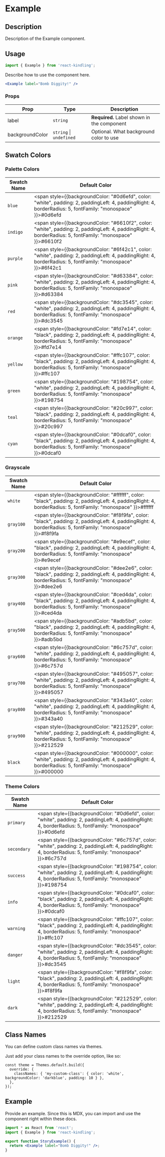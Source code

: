 
<Meta title="Documentation/Themes" />

<h1>Example</h1>

## Description

Description of the Example component.

## Usage

```jsx
import { Example } from 'react-kindling';
```

Describe how to use the component here.

```jsx
<Example label="Bomb Diggity!" />
```

### Props

| Prop            | Type                        | Description                                |
| --------------- | --------------------------- | ------------------------------------------ |
| label           | `string`                    | **Required.** Label shown in the component |
| backgroundColor | `string` &#124; `undefined` | Optional. What background color to use     |

## Swatch Colors

### Palette Colors

| Swatch Name | Default Color                                                                                                                                                     |
| ----------- | ----------------------------------------------------------------------------------------------------------------------------------------------------------------- |
| `blue`      | <span style={{backgroundColor: "#0d6efd", color: "white", padding: 2, paddingLeft: 4, paddingRight: 4, borderRadius: 5, fontFamily: "monospace" }}>#0d6efd</span> |
| `indigo`    | <span style={{backgroundColor: "#6610f2", color: "white", padding: 2, paddingLeft: 4, paddingRight: 4, borderRadius: 5, fontFamily: "monospace" }}>#6610f2</span> |
| `purple`    | <span style={{backgroundColor: "#6f42c1", color: "white", padding: 2, paddingLeft: 4, paddingRight: 4, borderRadius: 5, fontFamily: "monospace" }}>#6f42c1</span> |
| `pink`      | <span style={{backgroundColor: "#d63384", color: "white", padding: 2, paddingLeft: 4, paddingRight: 4, borderRadius: 5, fontFamily: "monospace" }}>#d63384</span> |
| `red`       | <span style={{backgroundColor: "#dc3545", color: "white", padding: 2, paddingLeft: 4, paddingRight: 4, borderRadius: 5, fontFamily: "monospace" }}>#dc3545</span> |
| `orange`    | <span style={{backgroundColor: "#fd7e14", color: "black", padding: 2, paddingLeft: 4, paddingRight: 4, borderRadius: 5, fontFamily: "monospace" }}>#fd7e14</span> |
| `yellow`    | <span style={{backgroundColor: "#ffc107", color: "black", padding: 2, paddingLeft: 4, paddingRight: 4, borderRadius: 5, fontFamily: "monospace" }}>#ffc107</span> |
| `green`     | <span style={{backgroundColor: "#198754", color: "white", padding: 2, paddingLeft: 4, paddingRight: 4, borderRadius: 5, fontFamily: "monospace" }}>#198754</span> |
| `teal`      | <span style={{backgroundColor: "#20c997", color: "black", padding: 2, paddingLeft: 4, paddingRight: 4, borderRadius: 5, fontFamily: "monospace" }}>#20c997</span> |
| `cyan`      | <span style={{backgroundColor: "#0dcaf0", color: "black", padding: 2, paddingLeft: 4, paddingRight: 4, borderRadius: 5, fontFamily: "monospace" }}>#0dcaf0</span> |

### Grayscale

| Swatch Name | Default Color                                                                                                                                                     |
| ----------- | ----------------------------------------------------------------------------------------------------------------------------------------------------------------- |
| `white`     | <span style={{backgroundColor: "#ffffff", color: "black", padding: 2, paddingLeft: 4, paddingRight: 4, borderRadius: 5, fontFamily: "monospace" }}>#ffffff</span> |
| `gray100`   | <span style={{backgroundColor: "#f8f9fa", color: "black", padding: 2, paddingLeft: 4, paddingRight: 4, borderRadius: 5, fontFamily: "monospace" }}>#f8f9fa</span> |
| `gray200`   | <span style={{backgroundColor: "#e9ecef", color: "black", padding: 2, paddingLeft: 4, paddingRight: 4, borderRadius: 5, fontFamily: "monospace" }}>#e9ecef</span> |
| `gray300`   | <span style={{backgroundColor: "#dee2e6", color: "black", padding: 2, paddingLeft: 4, paddingRight: 4, borderRadius: 5, fontFamily: "monospace" }}>#dee2e6</span> |
| `gray400`   | <span style={{backgroundColor: "#ced4da", color: "black", padding: 2, paddingLeft: 4, paddingRight: 4, borderRadius: 5, fontFamily: "monospace" }}>#ced4da</span> |
| `gray500`   | <span style={{backgroundColor: "#adb5bd", color: "black", padding: 2, paddingLeft: 4, paddingRight: 4, borderRadius: 5, fontFamily: "monospace" }}>#adb5bd</span> |
| `gray600`   | <span style={{backgroundColor: "#6c757d", color: "white", padding: 2, paddingLeft: 4, paddingRight: 4, borderRadius: 5, fontFamily: "monospace" }}>#6c757d</span> |
| `gray700`   | <span style={{backgroundColor: "#495057", color: "white", padding: 2, paddingLeft: 4, paddingRight: 4, borderRadius: 5, fontFamily: "monospace" }}>#495057</span> |
| `gray800`   | <span style={{backgroundColor: "#343a40", color: "white", padding: 2, paddingLeft: 4, paddingRight: 4, borderRadius: 5, fontFamily: "monospace" }}>#343a40</span> |
| `gray900`   | <span style={{backgroundColor: "#212529", color: "white", padding: 2, paddingLeft: 4, paddingRight: 4, borderRadius: 5, fontFamily: "monospace" }}>#212529</span> |
| `black`     | <span style={{backgroundColor: "#000000", color: "white", padding: 2, paddingLeft: 4, paddingRight: 4, borderRadius: 5, fontFamily: "monospace" }}>#000000</span> |

### Theme Colors

| Swatch Name | Default Color                                                                                                                                                     |
| ----------- | ----------------------------------------------------------------------------------------------------------------------------------------------------------------- |
| `primary`   | <span style={{backgroundColor: "#0d6efd", color: "white", padding: 2, paddingLeft: 4, paddingRight: 4, borderRadius: 5, fontFamily: "monospace" }}>#0d6efd</span> |
| `secondary` | <span style={{backgroundColor: "#6c757d", color: "white", padding: 2, paddingLeft: 4, paddingRight: 4, borderRadius: 5, fontFamily: "monospace" }}>#6c757d</span> |
| `success`   | <span style={{backgroundColor: "#198754", color: "white", padding: 2, paddingLeft: 4, paddingRight: 4, borderRadius: 5, fontFamily: "monospace" }}>#198754</span> |
| `info`      | <span style={{backgroundColor: "#0dcaf0", color: "black", padding: 2, paddingLeft: 4, paddingRight: 4, borderRadius: 5, fontFamily: "monospace" }}>#0dcaf0</span> |
| `warning`   | <span style={{backgroundColor: "#ffc107", color: "black", padding: 2, paddingLeft: 4, paddingRight: 4, borderRadius: 5, fontFamily: "monospace" }}>#ffc107</span> |
| `danger`    | <span style={{backgroundColor: "#dc3545", color: "white", padding: 2, paddingLeft: 4, paddingRight: 4, borderRadius: 5, fontFamily: "monospace" }}>#dc3545</span> |
| `light`     | <span style={{backgroundColor: "#f8f9fa", color: "black", padding: 2, paddingLeft: 4, paddingRight: 4, borderRadius: 5, fontFamily: "monospace" }}>#f8f9fa</span> |
| `dark`      | <span style={{backgroundColor: "#212529", color: "white", padding: 2, paddingLeft: 4, paddingRight: 4, borderRadius: 5, fontFamily: "monospace" }}>#212529</span> |
  
## Class Names

You can define custom class names via themes.

Just add your class names to the override option, like so:

```tsx
const theme = Themes.default.build({
  override: {
    classNames: { 'my-custom-class': { color: 'white', backgroundColor: 'darkblue', padding: 10 } },
  },
});
```

## Example

Provide an example. Since this is MDX, you can import and use the component right within these docs.

```jsx
import * as React from 'react';
import { Example } from 'react-kindling';

export function StoryExample() {
  return <Example label="Bomb Diggity!" />;
}
```
